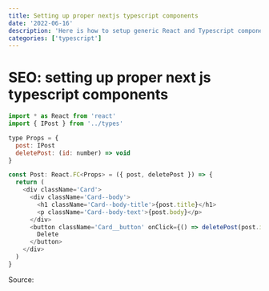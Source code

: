 ```yaml
---
title: Setting up proper nextjs typescript components
date: '2022-06-16'
description: 'Here is how to setup generic React and Typescript components'
categories: ['typescript']
---
```


# SEO: setting up proper next js typescript components

```js
import * as React from 'react'
import { IPost } from '../types'

type Props = {
  post: IPost
  deletePost: (id: number) => void
}

const Post: React.FC<Props> = ({ post, deletePost }) => {
  return (
    <div className='Card'>
      <div className='Card--body'>
        <h1 className='Card--body-title'>{post.title}</h1>
        <p className='Card--body-text'>{post.body}</p>
      </div>
      <button className='Card__button' onClick={() => deletePost(post.id)}>
        Delete
      </button>
    </div>
  )
}
```

Source:
